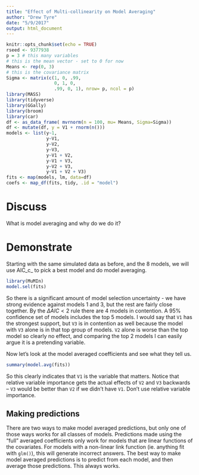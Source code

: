 ```yaml
---
title: "Effect of Multi-collinearity on Model Averaging"
author: "Drew Tyre"
date: "5/9/2017"
output: html_document
---
```


```r
knitr::opts_chunk$set(echo = TRUE)
rseed <- 9377938
p = 3 # this many variables
# this is the mean vector - set to 0 for now
Means <- rep(0, 3)
# this is the covariance matrix
Sigma <- matrix(c(1, 0, .99, 
                  0, 1, 0,
                  .99, 0, 1), nrow= p, ncol = p)
library(MASS)
library(tidyverse)
library(GGally)
library(broom)
library(car)
df <- as_data_frame( mvrnorm(n = 100, mu= Means, Sigma=Sigma))
df <- mutate(df, y = V1 + rnorm(n()))
models <- list(y~1,
               y~V1,
               y~V2,
               y~V3,
               y~V1 + V2,
               y~V1 + V3,
               y~V2 + V3,
               y~V1 + V2 + V3)
fits <- map(models, lm, data=df)
coefs <- map_df(fits, tidy, .id = "model")
```

# Discuss

What is model averaging and why do we do it?

# Demonstrate

Starting with the same simulated data as before, and the 8 models, we will use AIC_c_ to pick a best model and do model averaging.

```r
library(MuMIn)
model.sel(fits)
```

So there is a significant amount of model selection uncertainty - we have strong evidence against models 1 and 3, but the rest are fairly close together. By the $\Delta AIC < 2$ rule there are 4 models in contention. A 95% confidence set of models includes the top 5 models. I would say that `V1` has the strongest support, but `V3` is in contention as well because the model with `V3` alone is in that top group of models. `V2` alone is worse than the top model so clearly no effect, and comparing the top 2 models I can easily argue it is a pretending variable. 

Now let's look at the model averaged coefficients and see what they tell us.

```r
summary(model.avg(fits))
```

So this clearly indicates that `V1` is the variable that matters. Notice that relative variable importance gets the actual effects of `V2` and `V3` backwards -- `V3` would be better than `V2` if we didn't have `V1`. Don't use relative variable importance. 

## Making predictions

There are two ways to make model averaged predictions, but only one of those ways works for all classes of models. Predictions made using the "full" averaged coefficients only work for models that are linear functions of the covariates. For models with a non-linear link function (ie. anything fit with `glm()`), this will generate incorrect answers. The best way to make model averaged predictions is to predict from each model, and then average those predictions. This always works. 



